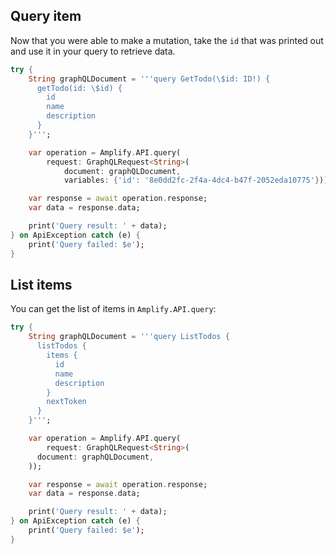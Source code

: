 ## Query item

Now that you were able to make a mutation, take the `id` that was printed out and use it in your query to retrieve data.

```dart
try {
    String graphQLDocument = '''query GetTodo(\$id: ID!) {
      getTodo(id: \$id) {
        id
        name
        description
      }
    }''';

    var operation = Amplify.API.query(
        request: GraphQLRequest<String>(
            document: graphQLDocument,
            variables: {'id': '8e0dd2fc-2f4a-4dc4-b47f-2052eda10775'}));

    var response = await operation.response;
    var data = response.data;

    print('Query result: ' + data);
} on ApiException catch (e) {
    print('Query failed: $e');
}
```

## List items

You can get the list of items in `Amplify.API.query`:

```dart
try {
    String graphQLDocument = '''query ListTodos {
      listTodos {
        items {
          id
          name
          description
        }
        nextToken
      }
    }''';

    var operation = Amplify.API.query(
        request: GraphQLRequest<String>(
      document: graphQLDocument,
    ));

    var response = await operation.response;
    var data = response.data;

    print('Query result: ' + data);
} on ApiException catch (e) {
    print('Query failed: $e');
}
```
